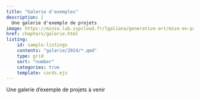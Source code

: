 ```yaml
---
title: "Galerie d'exemples"
description: |
  Une galerie d'exemple de projets
image: https://minio.lab.sspcloud.fr/lgaliana/generative-art/mise-en-prod/galerie_compressed.jfif
href: chapters/galerie.html
listing:
    id: sample-listings
    contents: "galerie/2024/*.qmd"
    type: grid
    sort: "number"
    categories: true
    template: cards.ejs
---
```



Une galerie d'exemple de projets à venir


::: {#sample-listings}
:::
